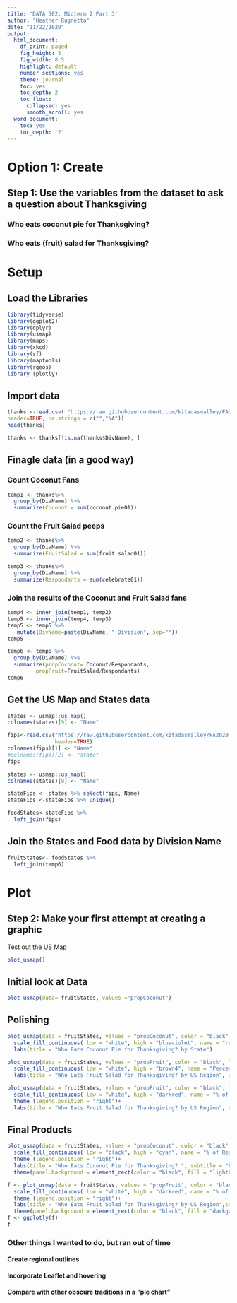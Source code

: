 ---
title: 'DATA 502: Midterm 2 Part 3'
author: "Heather Rugnetta"
date: "11/22/2020"
output:
  html_document:
    df_print: paged
    fig_height: 5
    fig_width: 8.5
    highlight: default
    number_sections: yes
    theme: journal
    toc: yes
    toc_depth: 2
    toc_float:
      collapsed: yes
      smooth_scroll: yes
  word_document:
    toc: yes
    toc_depth: '2'
---

# Option 1: Create
## Step 1: Use the variables from the dataset to ask a question about Thanksgiving
### Who eats coconut pie for Thanksgiving?
### Who eats (fruit) salad for Thanksgiving?

# Setup
## Load the Libraries
```{r  setup, include=FALSE}
library(tidyverse)
library(ggplot2)
library(dplyr)
library(usmap)
library(maps)
library(xkcd)
library(sf)
library(maptools)
library(rgeos)
library (plotly)
```

## Import data
```{r import}
thanks <-read.csv( "https://raw.githubusercontent.com/kitadasmalley/FA2020_DataViz/main/data/useThanks.csv",
header=TRUE, na.strings = c("","NA"))
head(thanks)
```
```{r}
thanks <- thanks[!is.na(thanks$DivName), ]
```

## Finagle data (in a good way)
### Count Coconut Fans
```{r coconut count}
temp1 <- thanks%>% 
  group_by(DivName) %>% 
  summarize(Coconut = sum(coconut.pie01))

```
### Count the Fruit Salad peeps
```{r fruit salad count}
temp2 <- thanks%>% 
  group_by(DivName) %>% 
  summarize(FruitSalad = sum(fruit.salad01))

```
```{r who}
temp3 <- thanks%>% 
  group_by(DivName) %>% 
  summarize(Respondants = sum(celebrate01))

```

### Join the results of the Coconut and Fruit Salad fans
```{r join fruity folks}
temp4 <- inner_join(temp1, temp2)
temp5 <- inner_join(temp4, temp3)
temp5 <- temp5 %>% 
   mutate(DivName=paste(DivName, " Division", sep=""))
temp5
```
```{r}
temp6 <- temp5 %>% 
  group_by(DivName) %>% 
  summarize(propCoconut= Coconut/Respondants,
         propFruit=FruitSalad/Respondants)
temp6
```

## Get the US Map and States data
```{r Map data}
states <- usmap::us_map()
colnames(states)[9] <- "Name"
```

```{r}
fips<-read.csv("https://raw.githubusercontent.com/kitadasmalley/FA2020_DataViz/main/data/stateFIPS.csv", 
               header=TRUE)
colnames(fips)[1] <- "Name"
#colnames(fips)[2] <- "state"
fips
```
```{r}
states <- usmap::us_map()
colnames(states)[9] <- "Name"
```

```{r}
stateFips <- states %>% select(fips, Name)
stateFips <-stateFips %>% unique()

```
```{r}
foodStates<-stateFips %>%
  left_join(fips)

```

## Join the States and Food data by Division Name
```{r join map and food data}
fruitStates<- foodStates %>% 
  left_join(temp6) 


```


# Plot
## Step 2: Make your first attempt at creating a graphic
Test out the US Map
```{r b&w of states}
plot_usmap()
```

## Initial look at Data
```{r}
plot_usmap(data= fruitStates, values ="propCoconut")
```


## Polishing

```{r polish coconut}
plot_usmap(data = fruitStates, values = "propCoconut", color = "black", labels=F) + 
  scale_fill_continuous( low = "white", high = "blueviolet", name = "response") + 
  labs(title = "Who Eats Coconut Pie for Thanksgiving? by State")
```
```{r}
plot_usmap(data = fruitStates, values = "propFruit", color = "black", labels=F) + 
  scale_fill_continuous( low = "white", high = "brown4", name = "Percentage", label = scales::percent) + 
  labs(title = "Who Eats Fruit Salad for Thanksgiving? by US Region", subtitle = "Percentage of 1058 Respondants in 2015")
```

```{r}
plot_usmap(data = fruitStates, values = "propFruit", color = "black", labels=F) + 
  scale_fill_continuous( low = "white", high = "darkred", name = "% of Respondants", label = scales::label_percent(2))+
  theme (legend.position = "right")+
  labs(title = "Who Eats Fruit Salad for Thanksgiving? by US Region", subtitle = "Percentage of 1058 Respondants in 2015")

```

## Final Products
```{r}
plot_usmap(data = fruitStates, values = "propCoconut", color = "black", labels=F) + 
  scale_fill_continuous( low = "black", high = "cyan", name = "% of Respondants", label = scales::label_percent(2))+
  theme (legend.position = "right")+
  labs(title = "Who Eats Coconut Pie for Thanksgiving? ", subtitle = "Percentage of US Region Respondants*", caption= "*Survey of 1,058 Respondants in 2015")+
  theme(panel.background = element_rect(color = "black", fill = "lightblue"))

```
```{r}
f <- plot_usmap(data = fruitStates, values = "propFruit", color = "black", labels=F) + 
  scale_fill_continuous( low = "white", high = "darkred", name = "% of Respondants", label = scales::label_percent(2))+
  theme (legend.position = "right")+
  labs(title = "Who Eats Fruit Salad for Thanksgiving? by US Region",subtitle = "Percentage of US Region Respondants*", caption= "*Survey of 1,058 Respondants in 2015")+
  theme(panel.background = element_rect(color = "black", fill = "darkgoldenrod1"))
f <- ggplotly(f)
f
```

### Other things I wanted to do, but ran out of time
#### Create regional outlines 
#### Incorporate Leaflet and hovering
#### Compare with other obscure traditions in a "pie chart"


